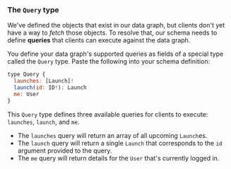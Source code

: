 ### The `Query` type

We've defined the objects that exist in our data graph, but clients don't yet have a way to _fetch_ those objects. To resolve that, our schema needs to define  **queries** that clients can execute against the data graph.

You define your data graph's supported queries as fields of a special type called the `Query` type. Paste the following into your schema definition:

```graphql:title=src/schema.js
type Query {
  launches: [Launch]!
  launch(id: ID!): Launch
  me: User
}
```

This `Query` type defines three available queries for clients to execute: `launches`, `launch`, and `me`.

* The `launches` query will return an array of all upcoming `Launch`es.
* The `launch` query will return a single `Launch` that corresponds to the `id` argument provided to the query.
* The `me` query will return details for the `User` that's currently logged in.
